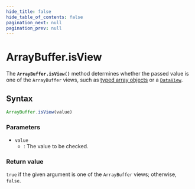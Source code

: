 ```yaml
---
hide_title: false
hide_table_of_contents: false
pagination_next: null
pagination_prev: null
---
```

# ArrayBuffer.isView

The **`ArrayBuffer.isView()`** method determines whether the
passed value is one of the `ArrayBuffer` views,
such as [typed array objects](https://developer.mozilla.org/docs/Web/JavaScript/Reference/Global_Objects/TypedArray)
or a [`DataView`](../DataView/DataView.mdx).

## Syntax

```js
ArrayBuffer.isView(value)
```

### Parameters

- `value`
  - : The value to be checked.

### Return value

`true` if the given argument is one of the `ArrayBuffer` views;
otherwise, `false`.
